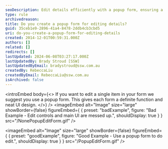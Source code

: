 ```yaml
---
seoDescription: Edit details efficiently with a popup form, ensuring a clean UI design and focused functionality.
type: rule
archivedreason:
title: Do you create a popup form for editing details?
guid: 35ceb1e9-2896-41a4-8478-2ddb4cb3cbd5
uri: do-you-create-a-popup-form-for-editing-details
created: 2014-12-01T00:59:31.000Z
authors: []
related: []
redirects: []
lastUpdated: 2024-06-08T03:27:17.000Z
lastUpdatedBy: Brady Stroud [SSW]
lastUpdatedByEmail: bradystroud@ssw.com.au
createdBy: RebeccaLiu
createdByEmail: RebeccaLiu@ssw.com.au
isArchived: false
---
```


<introEmbed
  body={<>
If you want to edit a single item in your form we suggest you use a popup form. This gives each form a definite function and neat UI design.
  </>}
/>
<imageEmbed
  alt="Image"
  size="large"
  showBorder={false}
  figureEmbed={ {
    preset: "badExample",
    figure: "Bad Example - Edit controls and main UI are messed up.",
    shouldDisplay: true
  } }
  src="/NonePopupEditForm.gif"
/>

<imageEmbed
  alt="Image"
  size="large"
  showBorder={false}
  figureEmbed={ {
    preset: "goodExample",
    figure: "Good Example - Use a popup form to do edit.",
    shouldDisplay: true
  } }
  src="/PopupEditForm.gif"
/>
